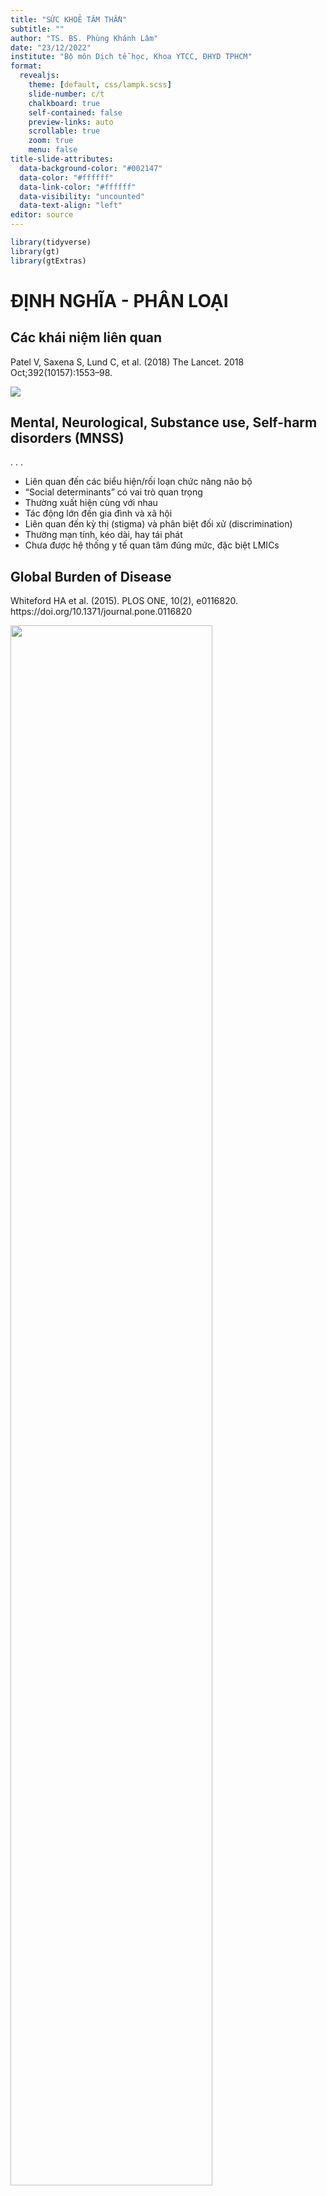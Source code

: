 ```yaml
---
title: "SỨC KHOẺ TÂM THẦN"
subtitle: ""
author: "TS. BS. Phùng Khánh Lâm"
date: "23/12/2022"
institute: "Bộ môn Dịch tễ học, Khoa YTCC, ĐHYD TPHCM"
format: 
  revealjs:
    theme: [default, css/lampk.scss]
    slide-number: c/t
    chalkboard: true
    self-contained: false
    preview-links: auto
    scrollable: true
    zoom: true
    menu: false
title-slide-attributes:
  data-background-color: "#002147"
  data-color: "#ffffff"
  data-link-color: "#ffffff"
  data-visibility: "uncounted"
  data-text-align: "left"
editor: source
---
```


```r
library(tidyverse)
library(gt)
library(gtExtras)
```

# ĐỊNH NGHĨA - PHÂN LOẠI {data-background="#002147"}

## Các khái niệm liên quan

::: footer
Patel V, Saxena S, Lund C, et al. (2018) The Lancet. 2018 Oct;392(10157):1553–98. 
:::

![](figures/MentalHealth_14.png)

## Mental, Neurological, Substance use, Self-harm disorders (MNSS)

. . .

* Liên quan đến các biểu hiện/rối loạn chức năng não bộ
* "Social determinants" có vai trò quan trọng
* Thường xuất hiện cùng với nhau
* Tác động lớn đến gia đình và xã hội
* Liên quan đến kỳ thị (stigma) và phân biệt đối xử (discrimination)
* Thường mạn tính, kéo dài, hay tái phát
* Chưa được hệ thống y tế quan tâm đúng mức, đặc biệt LMICs 

## Global Burden of Disease 

::: footer
Whiteford HA et al. (2015). PLOS ONE, 10(2), e0116820. https://doi.org/10.1371/journal.pone.0116820
:::

![](figures/MentalHealth_01.png){width=80%}

## Sức khoẻ tâm thần và Chẩn đoán 

::: footer
Fried EI. (2022) Curr Dir Psychol Sci; 31(6):500–8. 
:::

. . .

Rối loạn trầm cảm nặng (major depressive disorder, MDD)

* DSM-5: thoả ít nhất 5/9 triệu chứng trong 2 tuần và có suy giảm đáng kể về chức năng

. . .

Cơ sở khoa học cho định nghĩa này?

. . .

* Các tiêu chí Feighner (1972): các dấu hiệu & triệu chứng quan sát được của rối loạn tâm thần thường gặp.

* Cassidy và cộng sự (1957): "it sounded about right"

## Sức khoẻ tâm thần và Chẩn đoán 

::: footer
Fried EI. (2022) Curr Dir Psychol Sci; 31(6):500–8. 
:::

* Diagnostic Literalism
* Reductionism

## Sức khoẻ tâm thần và Chẩn đoán 

::: footer
Fried EI. (2022) Curr Dir Psychol Sci; 31(6):500–8. 
:::

* Với hầu hết các chẩn đoán, DSM không quan tâm đến nguyên nhân.
* Cùng một rối loạn có nhiều công cụ đo lường khác nhau (DSM & ICD, ...). 
* Nhiều chẩn đoán có độ tin cậy giữa những người đánh giá khác nhau thấp. 
* Người có cùng chẩn đoán thường tương đồng (về nguyên nhân và triệu chứng) nhưng cũng có nhiều khác biệt.
* Có nhiều chẩn đoán thường đồng mắc với nhau, transdiagnostic risk factors. 
* Hầu hết các vấn đề SKTT có thể được mô tả theo phổ liên tục.  
* Equifinality và Multifinality.

. . .

Tăng huyết áp và chẩn đoán tăng huyết áp

## Sức khoẻ tâm thần và Chẩn đoán

::: footer
Fried EI. (2022) Curr Dir Psychol Sci; 31(6):500–8. 
:::

![](figures/MentalHealth_12.png)

## Tiếp cận theo hệ thống

::: footer
Fried EI. (2022) Curr Dir Psychol Sci; 31(6):500–8. 
:::

![](figures/MentalHealth_13.png)

## Tiếp cận theo giai đoạn (staging approach)

::: footer
Patel V et al. (2018). The Lancet, 392(10157), 1553–1598. https://doi.org/10.1016/S0140-6736(18)31612-X
:::

![](figures/MentalHealth_02.png)

## Các ước tính về sự phổ biến

Thường thấp hơn thực tế, do

. . .

* Sự phức tạp của bệnh (trực tiếp, gián tiếp [tâm thể])

* Khó chẩn đoán (thang đo, ảnh hưởng của niềm tin/văn hoá/nhận thức)

* Khó tiếp cận (kỳ thị, phân biệt đối xử)

* Ít dữ liệu (chưa được quan tâm đúng mức)

# NGUYÊN NHÂN {data-background="#002147"}

## Các yếu tố sinh học và xã hội

::: footer
Patel V et al. (2018). The Lancet, 392(10157), 1553–1598. https://doi.org/10.1016/S0140-6736(18)31612-X
:::

![](figures/MentalHealth_03.png)

## Các yếu tố xã hội

::: footer
Patel V et al. (2018). The Lancet, 392(10157), 1553–1598. https://doi.org/10.1016/S0140-6736(18)31612-X
:::

![](figures/MentalHealth_04.png)

## Social causation & Social drift

::: footer
Lund C et al. (2011). The Lancet, 378(9801), 1502–1514. https://doi.org/10.1016/S0140-6736(11)60754-X
:::

![](figures/MentalHealth_05.png)

# YẾU TỐ NGUY CƠ {data-background="#002147"}

## Yếu tố nguy cơ

::: footer
Patel V et al. (2018). The Lancet, 392(10157), 1553–1598. https://doi.org/10.1016/S0140-6736(18)31612-X
:::

![](figures/MentalHealth_06.png)

## Tuổi vị thành niên

::: footer
Patton GC, Sawyer SM, Santelli JS et al. (2016) Lancet; 387(10036). DOI: 10.1016/S0140-6736(16)00579-1
:::

![](figures/MentalHealth_15.png)

## Tuổi vị thành niên

::: footer
Paus T, Keshavan M, Giedd JN. (2008) Nat Rev Neurosci; 9(12):947–57. 
:::

![](figures/MentalHealth_16.png)

# CAN THIỆP {data-background="#002147"}

## Biện pháp can thiệp

* Thuốc/can thiệp về thể chất

* Biện pháp can thiệp về tâm lý xã hội

. . .

* Treatment gap

## Chiến lược mới

* Cải thiện tính sẵn có của các can thiệp về tâm lý xã hội

* Ứng dụng công nghệ kỹ thuật số

* Mô hình chăm sóc cân bằng (balance care model)

* Tăng cường nhu cầu điều trị

## Cải thiện tính sẵn có của can thiệp về tâm lý xã hội

::: footer
Patel V et al. (2018). The Lancet, 392(10157), 1553–1598. https://doi.org/10.1016/S0140-6736(18)31612-X
:::

Dựa vào mô hình task sharing/task shifting

. . .

Các yếu tố cơ bản

* Nội dung: phù hợp niềm tin/bản địa
* Người chuyển giao: CHW, lay counselor
* Nơi: cộng đồng, chăm sóc sức khoẻ ban đầu
* Thời gian: vừa phải (6-10 phiên)

. . .

Các mô hình

* Đào tạo trực tuyến (online training, peer supervisor)
* Tích hợp nhiều lĩnh vực: hành vi, nhận thức, cảm xúc
* Stepped-care approach: self-deliver --> routine care --> specialized care

## Mental Health Gap Action Programme (mhGAP)


::: footer
https://www.who.int/teams/mental-health-and-substance-use/mental-health-gap-action-programme
:::

![](figures/MentalHealth_11.png)

## Ứng dụng công nghệ kỹ thuật số

::: footer
Patel V et al. (2018). The Lancet, 392(10157), 1553–1598. https://doi.org/10.1016/S0140-6736(18)31612-X
:::

Ứng dụng

* Giáo dục sức khoẻ, cung cấp thông tin
* Tầm soát, chẩn đoán
* Điều trị, chăm sóc
* Đào tạo, giám sát nhân viên y tế
* Hỗ trợ hệ thống y tế

## Ứng dụng công nghệ kỹ thuật số

::: footer
Patel V et al. (2018). The Lancet, 392(10157), 1553–1598. https://doi.org/10.1016/S0140-6736(18)31612-X
:::

Nguy cơ

* Giảm yếu tố con người
* Cyberbullying
* Rối loạn do nghiện internet
* Độ chuẩn xác của thông tin
* Y đức (bảo mật, quyền riêng tư, lạm dụng)

## Mô hình chăm sóc cân bằng (balance care model)

::: footer
Patel V et al. (2018). The Lancet, 392(10157), 1553–1598. https://doi.org/10.1016/S0140-6736(18)31612-X
:::

![](figures/MentalHealth_07.png)

## Mô hình chăm sóc cân bằng (balance care model)

::: footer
Patel V et al. (2018). The Lancet, 392(10157), 1553–1598. https://doi.org/10.1016/S0140-6736(18)31612-X
:::

* Nguồn lực ít: tăng độ bao phủ (cộng đồng & chăm sóc sức khoẻ ban đầu)
* Nguồn lực trung bình: tăng chuyên môn (cộng đồng & chăm sóc sức khoẻ ban đầu)
* Nguồn lực nhiều: tăng độ bao phủ và chuyên môn ở tất cả các tuyến

## Tăng cường nhu cầu điều trị

::: footer
Patel V et al. (2018). The Lancet, 392(10157), 1553–1598. https://doi.org/10.1016/S0140-6736(18)31612-X
:::

* Tương tác xã hội (social contact)
* "nothing about us without us"

## Tương tác xã hội (social contact)

::: footer
https://www.time-to-change.org.uk/
:::

![](figures/MentalHealth_08.png)

## Tài liệu đọc thêm

::: footer
https://openknowledge.worldbank.org/handle/10986/23832, 
https://globalmentalhealthcommission.org/the-report/
Fried EI. (2022) Curr Dir Psychol Sci; 31(6):500–8. 
:::

::: {layout-nrow=2}

![](figures/MentalHealth_10.png){width=20%}

![](figures/MentalHealth_09.png){width=20%}

![](figures/MentalHealth_17.png)

:::

# CÁM ƠN CÁC EM ĐÃ THAM GIA BUỔI HỌC !

Link bài giảng: https://lampk.github.io/notes/Slide_SKTT.html
